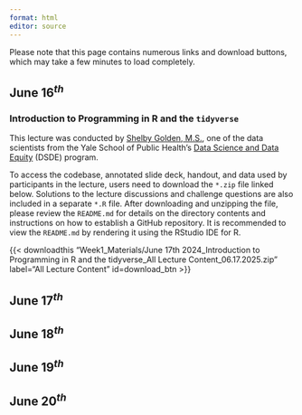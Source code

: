 ```yaml
---
format: html
editor: source
---
```


:::{.callout-important}
Please note that this page contains numerous links and download buttons, which may take a few minutes to load completely.
:::

## June 16$^{th}$

### Introduction to Programming in R and the `tidyverse`

This lecture was conducted by [Shelby Golden, M.S.](https://ysph.yale.edu/profile/shelby-golden/), one of the data scientists from the Yale School of Public Health's [Data Science and Data Equity](https://ysph.yale.edu/public-health-research-and-practice/research-centers-and-initiatives/public-health-data-science-and-data-equity/) (DSDE) program.

To access the codebase, annotated slide deck, handout, and data used by participants in the lecture, users need to download the `*.zip` file linked below. Solutions to the lecture discussions and challenge questions are also included in a separate `*.R` file. After downloading and unzipping the file, please review the `README.md` for details on the directory contents and instructions on how to establish a GitHub repository. It is recommended to view the `README.md` by rendering it using the RStudio IDE for R.

{{< downloadthis "Week1_Materials/June 17th 2024_Introduction to Programming in R and the tidyverse_All Lecture Content_06.17.2025.zip" label="All Lecture Content" id=download_btn >}}


## June 17$^{th}$


## June 18$^{th}$


## June 19$^{th}$


## June 20$^{th}$


